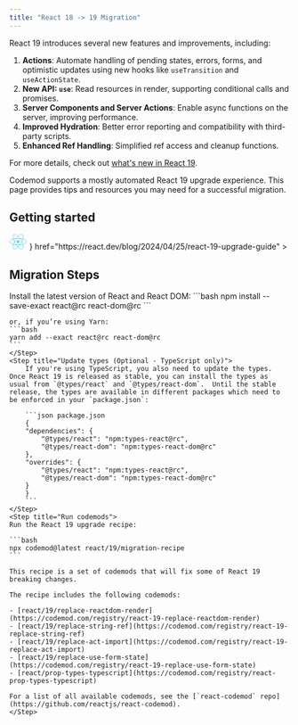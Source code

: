 ```yaml
---
title: "React 18 -> 19 Migration"
---
```


React 19 introduces several new features and improvements, including:

1. **Actions**: Automate handling of pending states, errors, forms, and optimistic updates using new hooks like `useTransition` and `useActionState`.
2. **New API: `use`**: Read resources in render, supporting conditional calls and promises.
3. **Server Components and Server Actions**: Enable async functions on the server, improving performance.
4. **Improved Hydration**: Better error reporting and compatibility with third-party scripts.
5. **Enhanced Ref Handling**: Simplified ref access and cleanup functions.

For more details, check out [what's new in React 19](https://react.dev/blog/2024/04/25/react-19).

Codemod supports a mostly automated React 19 upgrade experience. This page provides tips and resources you may need for a successful migration.

## Getting started

<CardGroup cols={2}>
<Card
    title="React 19 Upgrade Guide"
    icon={
    <>
      <svg xmlns="http://www.w3.org/2000/svg" width="32" height="28" viewBox="0 0 32 28" fill="none">
      <g clipPath="url(#clip0_1_6)">
      <path d="M15.7353 16.805C17.2845 16.805 18.5403 15.5492 18.5403 14C18.5403 12.4508 17.2845 11.195 15.7353 11.195C14.1861 11.195 12.9303 12.4508 12.9303 14C12.9303 15.5492 14.1861 16.805 15.7353 16.805Z" fill="#61DAFB"/>
      <path d="M15.7354 19.7468C24.048 19.7468 30.7866 17.1739 30.7866 14C30.7866 10.8261 24.048 8.25317 15.7354 8.25317C7.42286 8.25317 0.684204 10.8261 0.684204 14C0.684204 17.1739 7.42286 19.7468 15.7354 19.7468Z" stroke="#61DAFB"/>
      <path d="M10.7585 16.8734C14.9147 24.0723 20.5123 28.6217 23.261 27.0347C26.0096 25.4478 24.8685 18.3255 20.7122 11.1266C16.556 3.9277 10.9584 -0.621672 8.20975 0.965269C5.46109 2.55221 6.60218 9.67453 10.7585 16.8734Z" stroke="#61DAFB"/>
      <path d="M10.7585 11.1266C6.60225 18.3255 5.46115 25.4478 8.20982 27.0347C10.9585 28.6217 16.556 24.0723 20.7123 16.8734C24.8686 9.67453 26.0097 2.55221 23.261 0.965273C20.5124 -0.621668 14.9148 3.92771 10.7585 11.1266Z" stroke="#61DAFB"/>
      </g>
      <defs>
      <clipPath id="clip0_1_6">
      <rect width="31.4707" height="28" fill="white"/>
      </clipPath>
      </defs>
      </svg>
    </>
    }
    href="https://react.dev/blog/2024/04/25/react-19-upgrade-guide"
>
</Card>
<Card
    title="React 19 Upgrade Recipe"
    icon="cauldron"
    href="https://codemod.com/registry/react-19-migration-recipe"
>
    
</Card>
</CardGroup>

## Migration Steps
<Steps>
    <Step title="Installation">
    Install the latest version of React and React DOM:
    ```bash
    npm install --save-exact react@rc react-dom@rc
    ```

    or, if you’re using Yarn:
    ```bash
    yarn add --exact react@rc react-dom@rc
    ```
    </Step>
    <Step title="Update types (Optional - TypeScript only)">
        If you're using TypeScript, you also need to update the types. Once React 19 is released as stable, you can install the types as usual from `@types/react` and `@types/react-dom`.  Until the stable release, the types are available in different packages which need to be enforced in your `package.json`:

        ```json package.json
        {
        "dependencies": {
            "@types/react": "npm:types-react@rc",
            "@types/react-dom": "npm:types-react-dom@rc"
        },
        "overrides": {
            "@types/react": "npm:types-react@rc",
            "@types/react-dom": "npm:types-react-dom@rc"
        }
        }
        ```
    </Step>
    <Step title="Run codemods">
    Run the React 19 upgrade recipe:

    ```bash
    npx codemod@latest react/19/migration-recipe
    ```

    This recipe is a set of codemods that will fix some of React 19 breaking changes.  

    The recipe includes the following codemods:

    - [react/19/replace-reactdom-render](https://codemod.com/registry/react-19-replace-reactdom-render)
    - [react/19/replace-string-ref](https://codemod.com/registry/react-19-replace-string-ref)
    - [react/19/replace-act-import](https://codemod.com/registry/react-19-replace-act-import)
    - [react/19/replace-use-form-state](https://codemod.com/registry/react-19-replace-use-form-state)
    - [react/prop-types-typescript](https://codemod.com/registry/react-prop-types-typescript)

    For a list of all available codemods, see the [`react-codemod` repo](https://github.com/reactjs/react-codemod).
    </Step>
</Steps>